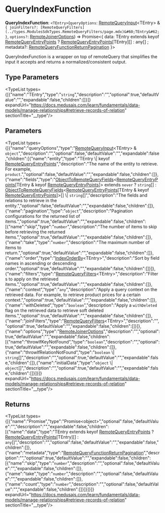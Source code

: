
# QueryIndexFunction

 **QueryIndexFunction**: `<TEntry>`(`queryOptions`: [RemoteQueryInput](../types.ModulesSdkTypes.RemoteQueryInput/page.mdx)&#60;TEntry&#62; & ``{ joinFilters?: [RemoteQueryFilters](../types.ModulesSdkTypes.RemoteQueryFilters/page.mdx)&#60;TEntry&#62;  }``, `options?`: [RemoteJoinerOptions](../../../interfaces/types.RemoteJoinerOptions/page.mdx)) => Promise&#60;&#123; data: TEntry extends keyof [RemoteQueryEntryPoints](../../interfaces/types.ModulesSdkTypes.RemoteQueryEntryPoints/page.mdx) ? [RemoteQueryEntryPoints](../../interfaces/types.ModulesSdkTypes.RemoteQueryEntryPoints/page.mdx)[TEntry][] : any[] ; metadata?: [RemoteQueryFunctionReturnPagination](../types.ModulesSdkTypes.RemoteQueryFunctionReturnPagination/page.mdx)  &#125;&#62;

QueryIndexFunction is a wrapper on top of remoteQuery
that simplifies the input it accepts and returns
a normalized/consistent output.

## Type Parameters

<TypeList types={[{"name":"TEntry","type":"`string`","description":"","optional":true,"defaultValue":"","expandable":false,"children":[]}]} expandUrl="https://docs.medusajs.com/learn/fundamentals/data-models/manage-relationships#retrieve-records-of-relation" sectionTitle="__type"/>

## Parameters

<TypeList types={[{"name":"queryOptions","type":"[RemoteQueryInput](../types.ModulesSdkTypes.RemoteQueryInput/page.mdx)&#60;TEntry&#62; & `object`","description":"","optional":false,"defaultValue":"","expandable":false,"children":[{"name":"entity","type":"TEntry \\| keyof [RemoteQueryEntryPoints](../../interfaces/types.ModulesSdkTypes.RemoteQueryEntryPoints/page.mdx)","description":"The name of the entity to retrieve. For example, `product`.","optional":false,"defaultValue":"","expandable":false,"children":[]},{"name":"fields","type":"[ObjectToRemoteQueryFields](../../../types/types.ObjectToRemoteQueryFields/page.mdx)&#60;[RemoteQueryEntryPoints](../../interfaces/types.ModulesSdkTypes.RemoteQueryEntryPoints/page.mdx)[TEntry & keyof [RemoteQueryEntryPoints](../../interfaces/types.ModulesSdkTypes.RemoteQueryEntryPoints/page.mdx)]&#62; extends `never` ? `string`[] : [ObjectToRemoteQueryFields](../../../types/types.ObjectToRemoteQueryFields/page.mdx)&#60;[RemoteQueryEntryPoints](../../interfaces/types.ModulesSdkTypes.RemoteQueryEntryPoints/page.mdx)[TEntry & keyof [RemoteQueryEntryPoints](../../interfaces/types.ModulesSdkTypes.RemoteQueryEntryPoints/page.mdx)]&#62;[] \\| `string`[]","description":"The fields and relations to retrieve in the entity.","optional":false,"defaultValue":"","expandable":false,"children":[]},{"name":"pagination","type":"`object`","description":"Pagination configurations for the returned list of items.","optional":true,"defaultValue":"","expandable":false,"children":[{"name":"skip","type":"`number`","description":"The number of items to skip before retrieving the returned items.","optional":true,"defaultValue":"","expandable":false,"children":[]},{"name":"take","type":"`number`","description":"The maximum number of items to return.","optional":true,"defaultValue":"","expandable":false,"children":[]},{"name":"order","type":"[IndexOrderBy](../../../IndexTypes/types/types.IndexTypes.IndexOrderBy/page.mdx)&#60;TEntry&#62;","description":"Sort by field names in ascending or descending order.","optional":true,"defaultValue":"","expandable":false,"children":[]}]},{"name":"filters","type":"[RemoteQueryFilters](../types.ModulesSdkTypes.RemoteQueryFilters/page.mdx)&#60;TEntry&#62;","description":"Filters to apply on the retrieved items.","optional":true,"defaultValue":"","expandable":false,"children":[]},{"name":"context","type":"`any`","description":"Apply a query context on the retrieved data. For example, to retrieve product prices for a certain context.","optional":true,"defaultValue":"","expandable":false,"children":[]},{"name":"withDeleted","type":"`boolean`","description":"Apply a `withDeleted` flag on the retrieved data to retrieve soft deleted items.","optional":true,"defaultValue":"","expandable":false,"children":[]},{"name":"joinFilters","type":"[RemoteQueryFilters](../types.ModulesSdkTypes.RemoteQueryFilters/page.mdx)&#60;TEntry&#62;","description":"","optional":true,"defaultValue":"","expandable":false,"children":[]}]},{"name":"options","type":"[RemoteJoinerOptions](../../../interfaces/types.RemoteJoinerOptions/page.mdx)","description":"","optional":true,"defaultValue":"","expandable":false,"children":[{"name":"throwIfKeyNotFound","type":"`boolean`","description":"","optional":true,"defaultValue":"","expandable":false,"children":[]},{"name":"throwIfRelationNotFound","type":"`boolean` \\| `string`[]","description":"","optional":true,"defaultValue":"","expandable":false,"children":[]},{"name":"initialData","type":"`object` \\| `object`[]","description":"","optional":true,"defaultValue":"","expandable":false,"children":[]}]}]} expandUrl="https://docs.medusajs.com/learn/fundamentals/data-models/manage-relationships#retrieve-records-of-relation" sectionTitle="__type"/>

## Returns

<TypeList types={[{"name":"Promise","type":"Promise&#60;object&#62;","optional":false,"defaultValue":"","description":"","expandable":false,"children":[{"name":"data","type":"TEntry extends keyof [RemoteQueryEntryPoints](../../interfaces/types.ModulesSdkTypes.RemoteQueryEntryPoints/page.mdx) ? [RemoteQueryEntryPoints](../../interfaces/types.ModulesSdkTypes.RemoteQueryEntryPoints/page.mdx)[TEntry][] : `any`[]","description":"","optional":false,"defaultValue":"","expandable":false,"children":[]},{"name":"metadata","type":"[RemoteQueryFunctionReturnPagination](../types.ModulesSdkTypes.RemoteQueryFunctionReturnPagination/page.mdx)","description":"","optional":true,"defaultValue":"","expandable":false,"children":[{"name":"skip","type":"`number`","description":"","optional":false,"defaultValue":"","expandable":false,"children":[]},{"name":"take","type":"`number`","description":"","optional":false,"defaultValue":"","expandable":false,"children":[]},{"name":"count","type":"`number`","description":"","optional":false,"defaultValue":"","expandable":false,"children":[]}]}]}]} expandUrl="https://docs.medusajs.com/learn/fundamentals/data-models/manage-relationships#retrieve-records-of-relation" sectionTitle="__type"/>
